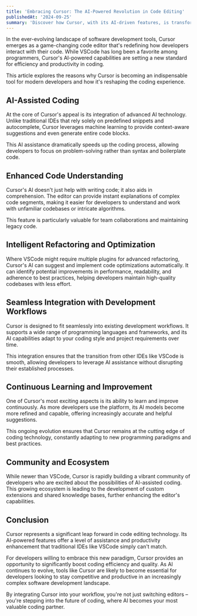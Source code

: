 ```yaml
---
title: 'Embracing Cursor: The AI-Powered Revolution in Code Editing'
publishedAt: '2024-09-25'
summary: 'Discover how Cursor, with its AI-driven features, is transforming the coding experience and boosting developer productivity beyond traditional IDEs like VSCode.'
---
```


In the ever-evolving landscape of software development tools, Cursor emerges as a game-changing code editor that's redefining how developers interact with their code. While VSCode has long been a favorite among programmers, Cursor's AI-powered capabilities are setting a new standard for efficiency and productivity in coding.

This article explores the reasons why Cursor is becoming an indispensable tool for modern developers and how it's reshaping the coding experience.

## AI-Assisted Coding

At the core of Cursor's appeal is its integration of advanced AI technology. Unlike traditional IDEs that rely solely on predefined snippets and autocomplete, Cursor leverages machine learning to provide context-aware suggestions and even generate entire code blocks.

This AI assistance dramatically speeds up the coding process, allowing developers to focus on problem-solving rather than syntax and boilerplate code.

## Enhanced Code Understanding

Cursor's AI doesn't just help with writing code; it also aids in comprehension. The editor can provide instant explanations of complex code segments, making it easier for developers to understand and work with unfamiliar codebases or intricate algorithms.

This feature is particularly valuable for team collaborations and maintaining legacy code.

## Intelligent Refactoring and Optimization

Where VSCode might require multiple plugins for advanced refactoring, Cursor's AI can suggest and implement code optimizations automatically. It can identify potential improvements in performance, readability, and adherence to best practices, helping developers maintain high-quality codebases with less effort.

## Seamless Integration with Development Workflows

Cursor is designed to fit seamlessly into existing development workflows. It supports a wide range of programming languages and frameworks, and its AI capabilities adapt to your coding style and project requirements over time.

This integration ensures that the transition from other IDEs like VSCode is smooth, allowing developers to leverage AI assistance without disrupting their established processes.

## Continuous Learning and Improvement

One of Cursor's most exciting aspects is its ability to learn and improve continuously. As more developers use the platform, its AI models become more refined and capable, offering increasingly accurate and helpful suggestions.

This ongoing evolution ensures that Cursor remains at the cutting edge of coding technology, constantly adapting to new programming paradigms and best practices.

## Community and Ecosystem

While newer than VSCode, Cursor is rapidly building a vibrant community of developers who are excited about the possibilities of AI-assisted coding. This growing ecosystem is leading to the development of custom extensions and shared knowledge bases, further enhancing the editor's capabilities.

## Conclusion

Cursor represents a significant leap forward in code editing technology. Its AI-powered features offer a level of assistance and productivity enhancement that traditional IDEs like VSCode simply can't match.

For developers willing to embrace this new paradigm, Cursor provides an opportunity to significantly boost coding efficiency and quality. As AI continues to evolve, tools like Cursor are likely to become essential for developers looking to stay competitive and productive in an increasingly complex software development landscape.

By integrating Cursor into your workflow, you're not just switching editors – you're stepping into the future of coding, where AI becomes your most valuable coding partner.